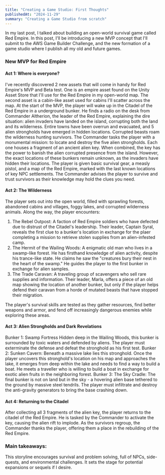```yaml
---
title: "Creating a Game Studio: First Thoughts"
publishedAt: "2024-11-29"
summary: "Creating a Game Studio from scratch"
---
```


In my last post, I talked about building an open-world survival game called Red Empire. In this post, I'll be introducing a new MVP concept that I'll submit to the AWS Game Builder Challenge, and the new formation of a game studio where I publish all my old and future games.

### New MVP for Red Empire

#### Act 1: Where is everyone?

I've recently discovered 2 new assets that will come in handy for Red Empire's MVP and Beta test. One is an empire asset found on the Unity Asset Store that I'll use for the Red Empire in my open-world map. The second asset is a cabin-like asset used for cabins I'll scatter across the map. At the start of the MVP, the player will wake up in the Citadel of the Red Empire in a underground bunker. He finds a radio on the desk from Commander Altherion, the leader of the Red Empire, explaining the dire situation: alien invaders have landed on the island, corrupting both the land and its wilderness. Entire towns have been overrun and evacuated, and 5 alien strongholds have emerged in hidden locations. Corrupted beasts roam the wilderness hunting survivors.
The Commander tasks the player with a monumental mission: to locate and destroy the five alien strongholds. Each one houses a fragment of an ancient alien key. When combined, the key has the power to banish the alien corrupted presence from the island. However, the exact locations of these bunkers remain unknown, as the invaders have hidden their locations.
The player is given basic survival gear, a measly pistol, and a map of the Red Empire, marked with the last known locations of key NPC settlements. The Commander advises the player to survive and trust survivors as their knowledge may hold the clues you need.

#### Act 2: The Wilderness

The player sets out into the open world, filled with sprawling forests, abandoned cabins and villages, foggy lakes, and corrupted wilderness animals. Along the way, the player encounters:

1. The Rebel Outpost: A faction of Red Empire soldiers who have defected due to distrust of the Citadel's leadership. Their leader, Captain Syral, reveals the first clue to a bunker's location in exchange for the plaer completing a mission to retrieve stolen supplies from an alien-infested camp.
2. The Hermit of the Wailing Woods: A enigmatic old man who lives in a swamp-like forest. He has firsthand knowledge of alien activity, despite his trance-like state. He claims he saw the "creatures bury their nest in the heart of the swamp." He guides the player to the first bunker in exchange for alien samples.
3. The Trade Caravan: A traveling group of scavengers who sell rare supplies and information. Their leader, Marla, offers a piece of an old map showing the location of another bunker, but only if the player helps defend their caravan from a horde of mutated beasts that have stopped their migration.

The player's survival skills are tested as they gather resources, find better weapons and armor, and fend off increasingly dangerous enemies while exploring these areas.

#### Act 3: Alien Strongholds and Dark Revelations

Bunker 1: Swamp Fortress
Hidden deep in the Wailing Woods, this bunker is surrounded by toxic waters and defended by aliens. The player must exterminate the defense and defeat the stronghold as his first test.
Bunker 2: Sunken Cavern:
Beneath a massive lake lies this stronghold. Once the player uncovers this stronghold's location on his map and approaches the lake, it emerges from deep within the lake and needs to find a way to build a boat. He meets a traveller who is willing to build a boat in exchange for exotic alien fruits in the neighboring forest.
Bunker 3: The Sky Cradle:
The final bunker is not on land but in the sky - a hovering alien base tethered to the ground by massive steel tendrils. The player must infiltrate and destroy the anti-gravity generators to bring the base crashing down.

#### Act 4: Returning to the Citadel

After collecting all 3 fragments of the alien key, the player returns to the citadel of the Red Empire. He is tasked by the Commander to activate the key, causing the alien rift to implode. As the survivors regroup, the Commander thanks the player, offering them a place in the rebuilding of the Red Empire.

### Main takeaways:

This storyline encourages survival and problem solving, full of NPCs, side-quests, and environmental challenges. It sets the stage for potential expansions or sequels if I desire.